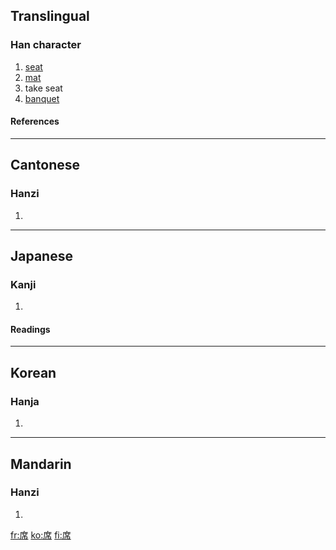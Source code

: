 {{see|蓆}}

==Translingual==
===Han character===
{{Han char|rn=50|rad=巾|as=07|sn=10|four=0022<sub>7</sub>|canj=戈廿中月 (ITLB)}}
# [[seat]]
# [[mat]]
# take seat
# [[banquet]]
====References====
{{Han ref|kx=0332.080|dkj=08926|dj=0638.070|hdz=10741.040|uh=5E2D|ud=24109|bh=AE75|bd=44661}}
----
==Cantonese==
===Hanzi===
{{yue-hanzi|jyut=|y=jik6}}
# {{defn|Cantonese}}
----
==Japanese==
===Kanji===
{{ja-kanji|grade=|rs=巾07}}
# {{defn|Japanese}} 
====Readings====
{{ja-readings|on=[[せき]] (seki)|kun=[[むしろ]] (mushiro), [[せき]] (seki)}}
----
==Korean==
===Hanja===
{{ko-hanja|hangeul=석|rv=seok|mr=sŏk}}
# {{defn|Korean}}
----
==Mandarin==
===Hanzi===
{{cmn-hanzi|pin=[[xí]] (xi2)|wg=hsi<sup>2</sup>}}
# {{defn|Mandarin}}

[[fr:席]]
[[ko:席]]
[[fi:席]]